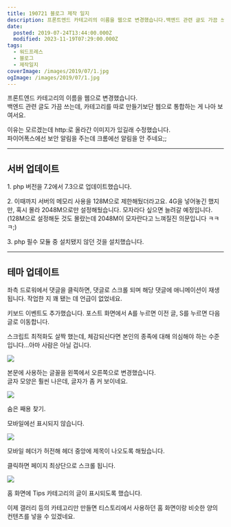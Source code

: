```yaml
---
title: 190721 블로그 제작 일지
description: 프론트엔드 카테고리의 이름을 웹으로 변경했습니다.백엔드 관련 글도 가끔 쓰는데, 카테고리를 따로 만들기보단 웹으로 통합하는 게 나아 보여서요. 이유는 모르겠는데 http:로 올라간 이미지가 있길래 수정했습니다.파이어폭스에선 보안 알림을 주는데 크롬에선 알림을 안 주네요;; 서버 업데이트 1. php 버전을 7.2에서 7.3으로 업데이트했습니다. 2. 이때까지 서버의 메모리 사용을 128M으로 제한해뒀더라고요. 4G을 넣어놓긴 했지만, 혹시 몰라 2048M으로만 설정해뒀습니다. 모자라다 싶으면
date:
  posted: 2019-07-24T13:44:00.000Z
  modified: 2023-11-19T07:29:00.000Z
tags:
  - 워드프레스
  - 블로그
  - 제작일지
coverImage: /images/2019/07/1.jpg
ogImage: /images/2019/07/1.jpg
---
```


프론트엔드 카테고리의 이름을 웹으로 변경했습니다.  
백엔드 관련 글도 가끔 쓰는데, 카테고리를 따로 만들기보단 웹으로 통합하는 게 나아 보여서요.

이유는 모르겠는데 http:로 올라간 이미지가 있길래 수정했습니다.  
파이어폭스에선 보안 알림을 주는데 크롬에선 알림을 안 주네요;;

---

## 서버 업데이트

1\. php 버전을 7.2에서 7.3으로 업데이트했습니다.

2\. 이때까지 서버의 메모리 사용을 128M으로 제한해뒀더라고요. 4G을 넣어놓긴 했지만, 혹시 몰라 2048M으로만 설정해뒀습니다. 모자라다 싶으면 늘려갈 예정입니다. (128M으로 설정해둔 것도 몰랐는데 2048M이 모자란다고 느껴질진 의문입니다 ㅋㅋㅋ;)

3\. php 필수 모듈 중 설치됐지 않던 것을 설치했습니다.

---

## 테마 업데이트

좌측 드로워에서 댓글을 클릭하면, 댓글로 스크롤 되며 해당 댓글에 애니메이션이 재생됩니다. 작업한 지 꽤 됐는 데 언급이 없었네요.

키보드 이벤트도 추가했습니다. 포스트 화면에서 A를 누르면 이전 글, S를 누르면 다음 글로 이동합니다.

스크립트 최적화도 살짝 했는데, 체감되신다면 본인의 종족에 대해 의심해야 하는 수준입니다…아마 사람은 아닐 겁니다.

![](/images/2019/07/0.jpg)

본문에 사용하는 글꼴을 왼쪽에서 오른쪽으로 변경했습니다.  
글자 모양은 훨씬 나은데, 글자가 좀 커 보이네요.

![](/images/2019/07/1.jpg)

숨은 째용 찾기.

모바일에선 표시되지 않습니다.

![](/images/2019/07/2.jpg)

모바일 헤더가 허전해 헤더 중앙에 제목이 나오도록 해뒀습니다.

클릭하면 페이지 최상단으로 스크롤 됩니다.

![](/images/2019/07/3.jpg)

홈 화면에 Tips 카테고리의 글이 표시되도록 했습니다.

이제 갤러리 등의 카테고리만 만들면 티스토리에서 사용하던 홈 화면이랑 비슷한 양의 컨텐츠를 넣을 수 있겠네요.